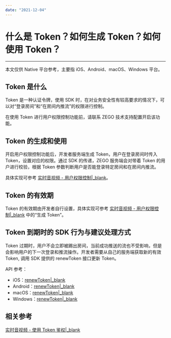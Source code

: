 ```yaml
---
date: "2021-12-04"
---
```

# 什么是 Token？如何生成 Token？如何使用 Token？

- - -

<div class="mk-hint">


本文仅供 Native 平台参考，主要指 iOS、Android、macOS、Windows 平台。
</div>





## Token 是什么

Token 是一种认证令牌，使用 SDK 时，在对业务安全性有较高要求的情况下，可以对“登录房间”和“在房间内推流”的权限进行控制。

<div class="mk-warning">


在使用 Token 进行用户权限控制功能前，请联系 ZEGO 技术支持配置开启该功能。
</div>




## Token 的生成和使用

开启用户权限控制功能后，开发者服务端生成 Token，用户在登录房间时传入 Token，设置对应的权限。通过 SDK 的传递，ZEGO 服务端会对带着 Token 的用户进行校验，根据 Token 参数判断用户是否能登录特定房间和在房间内推流。

具体实现可参考 [实时音视频 - 用户权限控制\|_blank](#10359)。


## Token 的有效期

Token 的有效期由开发者自行设置，具体实现可参考 [实时音视频 - 用户权限控制\|_blank](#10359) 中的“生成 Token”。 


## Token 到期时的 SDK 行为与建议处理方式

Token 过期时，用户不会立即被踢出房间，当前成功推送的流也不受影响，但是会影响用户的下一次登录和推流操作。开发者需要从自己的服务端获取新的有效 Token, 调用 SDK 提供的 renewToken 接口更新 Token。


API 参考：

- iOS：[renewToken\|_blank](/article/api?doc=Express_Video_SDK_API~ObjectiveC_ios~class~zego-express-engine&jumpType=route#renew-token-room-id)
- Android：[renewToken\|_blank](/article/api?doc=Express_Video_SDK_API~Java_android~class~im-zego-zegoexpress-zego-express-engine#renew-token)
- macOS：[renewToken\|_blank](/article/api?doc=Express_Video_SDK_API~ObjectiveC_macos~class~zego-express-engine&jumpType=route#renew-token-room-id)
- Windows：[renewToken\|_blank](/article/api?doc=Express_Video_SDK_API~CPP_windows~class~zego-express-i-zego-express-engine&jumpType=route#renew-token)


## 相关参考

[实时音视频 - 使用 Token 鉴权\|_blank](#10359)
